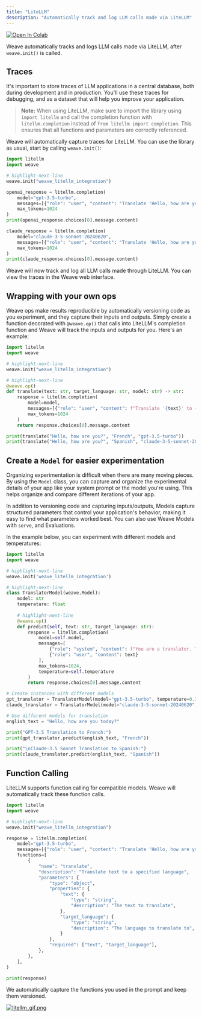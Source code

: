 ```yaml
---
title: "LiteLLM"
description: "Automatically track and log LLM calls made via LiteLLM"
---
```


<a target="_blank" href="https://colab.research.google.com/github/wandb/examples/blob/master/weave/docs/quickstart_litellm.ipynb">
  <img src="https://colab.research.google.com/assets/colab-badge.svg" alt="Open In Colab"/>
</a>

Weave automatically tracks and logs LLM calls made via LiteLLM, after `weave.init()` is called.

## Traces

It's important to store traces of LLM applications in a central database, both during development and in production. You'll use these traces for debugging, and as a dataset that will help you improve your application.

> **Note:** When using LiteLLM, make sure to import the library using `import litellm` and call the completion function with `litellm.completion` instead of `from litellm import completion`. This ensures that all functions and parameters are correctly referenced.

Weave will automatically capture traces for LiteLLM. You can use the library as usual, start by calling `weave.init()`:

```python
import litellm
import weave

# highlight-next-line
weave.init("weave_litellm_integration")

openai_response = litellm.completion(
    model="gpt-3.5-turbo", 
    messages=[{"role": "user", "content": "Translate 'Hello, how are you?' to French"}],
    max_tokens=1024
)
print(openai_response.choices[0].message.content)

claude_response = litellm.completion(
    model="claude-3-5-sonnet-20240620", 
    messages=[{"role": "user", "content": "Translate 'Hello, how are you?' to French"}],
    max_tokens=1024
)
print(claude_response.choices[0].message.content)
```

Weave will now track and log all LLM calls made through LiteLLM. You can view the traces in the Weave web interface.

## Wrapping with your own ops

Weave ops make results reproducible by automatically versioning code as you experiment, and they capture their inputs and outputs. Simply create a function decorated with `@weave.op()` that calls into LiteLLM's completion function and Weave will track the inputs and outputs for you. Here's an example:

```python
import litellm
import weave

# highlight-next-line
weave.init("weave_litellm_integration")

# highlight-next-line
@weave.op()
def translate(text: str, target_language: str, model: str) -> str:
    response = litellm.completion(
        model=model,
        messages=[{"role": "user", "content": f"Translate '{text}' to {target_language}"}],
        max_tokens=1024
    )
    return response.choices[0].message.content

print(translate("Hello, how are you?", "French", "gpt-3.5-turbo"))
print(translate("Hello, how are you?", "Spanish", "claude-3-5-sonnet-20240620"))
```

## Create a `Model` for easier experimentation

Organizing experimentation is difficult when there are many moving pieces. By using the `Model` class, you can capture and organize the experimental details of your app like your system prompt or the model you're using. This helps organize and compare different iterations of your app.

In addition to versioning code and capturing inputs/outputs, Models capture structured parameters that control your application's behavior, making it easy to find what parameters worked best. You can also use Weave Models with `serve`, and Evaluations.

In the example below, you can experiment with different models and temperatures:

```python
import litellm
import weave

# highlight-next-line
weave.init('weave_litellm_integration')

# highlight-next-line
class TranslatorModel(weave.Model):
    model: str
    temperature: float
  
    # highlight-next-line
    @weave.op()
    def predict(self, text: str, target_language: str):
        response = litellm.completion(
            model=self.model,
            messages=[
                {"role": "system", "content": f"You are a translator. Translate the given text to {target_language}."},
                {"role": "user", "content": text}
            ],
            max_tokens=1024,
            temperature=self.temperature
        )
        return response.choices[0].message.content

# Create instances with different models
gpt_translator = TranslatorModel(model="gpt-3.5-turbo", temperature=0.3)
claude_translator = TranslatorModel(model="claude-3-5-sonnet-20240620", temperature=0.1)

# Use different models for translation
english_text = "Hello, how are you today?"

print("GPT-3.5 Translation to French:")
print(gpt_translator.predict(english_text, "French"))

print("\nClaude-3.5 Sonnet Translation to Spanish:")
print(claude_translator.predict(english_text, "Spanish"))
```

## Function Calling

LiteLLM supports function calling for compatible models. Weave will automatically track these function calls.

```python
import litellm
import weave

# highlight-next-line
weave.init("weave_litellm_integration")

response = litellm.completion(
    model="gpt-3.5-turbo",
    messages=[{"role": "user", "content": "Translate 'Hello, how are you?' to French"}],
    functions=[
        {
            "name": "translate",
            "description": "Translate text to a specified language",
            "parameters": {
                "type": "object",
                "properties": {
                    "text": {
                        "type": "string",
                        "description": "The text to translate",
                    },
                    "target_language": {
                        "type": "string",
                        "description": "The language to translate to",
                    }
                },
                "required": ["text", "target_language"],
            },
        },
    ],
)

print(response)
```

We automatically capture the functions you used in the prompt and keep them versioned.

[![litellm_gif.png](imgs/litellm_gif.gif)](https://wandb.ai/a-sh0ts/weave_litellm_integration/weave/calls)
